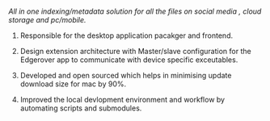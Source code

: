 
<Box pad="m">
<Text header bold>
	<Link url="https://shop.westerndigital.com/support/software/edgerover" text="EdgeRover" type="alert" />
	<br />

<div style={{display: props.isMobile ? 'none' : 'block'}} >

_All in one indexing/metadata solution for all the files on social media , cloud storage and pc/mobile._

</div>

</Text>
</Box>
<Box direction="row" style={{alignItems:"center"}}>
<div
				style={{
					background: 'url("images/career/wd/edgeRover.webp")',
					height: props.isMobile ? '200px' : '400px',
					width: props.isMobile ? '100%' : '45%',
					backgroundPosition: 'center',
					backgroundSize: 'contain',
					backgroundRepeat: 'no-repeat',
				}}
			/>
<Box style={{width: props.isMobile ? '100%' : '55%'}} >

1. Responsible for the desktop application pacakger and frontend.

2. Design extension architecture with Master/slave configuration for the Edgerover app to communicate with device specific exceutables.

3. Developed and open sourced <Link text="Electron Differential Updater" url='https://github.com/imjsElectron/electron-differential-updater'/> which helps in minimising update download size for mac by 90%.

4. Improved the local devlopment environment and workflow by automating scripts and submodules.

<Box direction="row" mDirection="row">
	<Label text="React" m />
	<Label text="CSS" m />
	<Label text="Electron" m />
	<Label text="Node" m />
	<Label text="Javascript" m />
	<Label text="jest" m/>
</Box>
</Box>
</Box>
<br/>
<br/>
